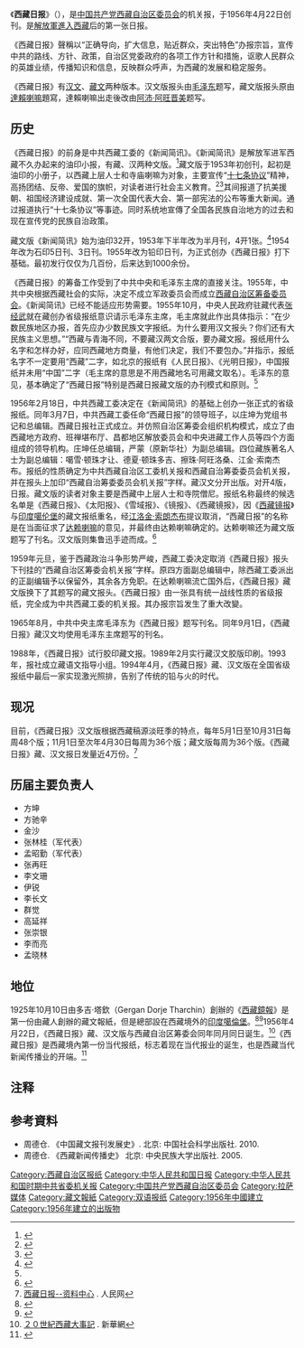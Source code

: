 {{Multiple issues |
{{pov|time=2015-01-15T11:25:13+00:00}}
{{refimprove|time=2014-01-10T02:55:45+00:00}}
}}
{{Infobox Newspaper
| name                =西藏日报<br>{{lang|bo|བོད་ལྗོངས་ཉིན་རེའི་ཚགས་པར།}}
| image               = 
| caption             = 
| type                = [[日报|日报]]
| format              = [[大报|大报]]
| owners              = [[中国共产党西藏自治区委员会|中国共产党西藏自治区委员会]]
| publisher           = 
| editor              = 
| chiefeditor         = 
| assoceditor         = 
| staff               = 
| foundation          = 1956年4月22日
| ceased publication  = 
| political           = 
| language            = [[汉语|汉语]]、[[藏语|藏语]]
| price               = 
| headquarters        = [[西藏自治区|西藏自治区]][[拉萨市|拉萨市]]
| circulation         = 近4万份
| ISSN                = 
| website             = [http://www.chinatibetnews.com/ 中国西藏新闻网]
}}
《'''西藏日报'''》（{{bo|z=བོད་ལྗོངས་ཉིན་རེའི་ཚགས་པར།|w=bod ljongs nyin revi tshags pa}}），是[[中国共产党西藏自治区委员会|中国共产党西藏自治区委员会]]的机关报，于1956年4月22日创刊。是[[西藏和平解放|解放軍進入西藏]]后的第一张日报。

《西藏日报》聲稱以“正确导向，扩大信息，贴近群众，突出特色”办报宗旨，宣传中共的路线、方针、政策，自治区党委政府的各项工作方针和措施，讴歌人民群众的英雄业绩，传播知识和信息，反映群众呼声，为西藏的发展和稳定服务。

《西藏日报》有[[汉文|汉文]]、[[藏文|藏文]]两种版本。汉文版报头由[[毛泽东|毛泽东]]题写，藏文版报头原由[[第十四世達賴喇嘛|達賴喇嘛]]題寫，達賴喇嘛出走後改由[[阿沛·阿旺晋美|阿沛·阿旺晋美]]题写。

== 历史 ==
《西藏日报》的前身是中共西藏工委的《新闻简讯》。《新闻简讯》是解放军进军西藏不久办起来的油印小报，有藏、汉两种文版。<ref>{{Cite web|url=http://www.tibetol.cn/html/2013/xwcb_0913/1280.html|title=《西藏日报》 
|website=西藏在线}}</ref>藏文版于1953年初创刊，起初是油印的小册子，以西藏上层人士和寺庙喇嘛为对象，主要宣传“[[十七条协议|十七条协议]]”精神，高扬团结、反帝、爱国的旗帜，对读者进行社会主义教育。<ref>{{cite web|url=http://www.tibet.cn/cn/cloud/xszqkk/zgzx/2002/1/201712/t20171221_5279626.html|title=西藏当代报业的萌芽|website=中国西藏网|archive-url=https://archive.today/20190902163110/http://www.tibet.cn/cn/cloud/xszqkk/zgzx/2002/1/201712/t20171221_5279626.html|archive-date=2019-09-02|dead-url=no|access-date=2019-09-02}}</ref><ref>{{cite web| title=浅谈西藏藏文报纸的发展及作用| url=http://www.xinhuanet.com/zgjx/2016-09/01/c_135645339_2.htm| date=2016年9月1日| website=中国记协网| archive-url=https://web.archive.org/web/20190902163003/http://www.xinhuanet.com/zgjx/2016-09/01/c_135645339_2.htm| archive-date=2019-09-02| dead-url=no| access-date=2019-09-02}}</ref>其间报道了抗美援朝、祖国经济建设成就、第一次全国代表大会、第一部宪法的公布等重大新闻。通过报道执行“十七条协议”等事迹。同时系统地宣傳了全国各民族自治地方的过去和现在宣传党的民族自治政策。

藏文版《新闻简讯》始为油印32开，1953年下半年改为半月刊，4开1张。<ref>{{Cite web|url=https://books.google.com/books?id=JplfEAAAQBAJ&pg=PA94|title=西藏的语言与社会|date=2018年1月1日|publisher=社会科学文献出版社|via=Google Books|pages=94,406}}</ref>1954年改为石印5日刊、3日刊。1955年改为铅印日刊，为正式创办《西藏日报》打下基础。最初发行仅仅为几百份，后来达到1000余份。

《西藏日报》的筹备工作受到了中共中央和毛泽东主席的直接关注。1955年，中共中央根据西藏社会的实际，决定不成立军政委员会而成立[[西藏自治区筹备委员会|西藏自治区筹备委员会]]。《新闻简讯》已经不能适应形势需要。1955年10月，中央人民政府驻藏代表[[张经武|张经武]]就在藏创办省级报纸意识请示毛泽东主席，毛主席就此作出具体指示：“在少数民族地区办报，首先应办少数民族文字报纸。为什么要用汉文报头？你们还有大民族主义思想。”“西藏与青海不同，不要藏汉两文合版，要办藏文报。报纸用什么名字和怎样办好，应同西藏地方商量，有他们决定，我们不要包办。”并指示，报纸名字不一定要用“西藏”二字，如北京的报纸有《人民日报》、《光明日报》，中国报纸并未用“中国”二字（毛主席的意思是不用西藏地名可用藏文取名）。毛泽东的意见，基本确定了“西藏日报”特别是西藏日报藏文版的办刊模式和原则。<ref name="龍會琴"/>

1956年2月18日，中共西藏工委决定在《新闻简讯》的基础上创办一张正式的省级报纸。同年3月7日，中共西藏工委任命“西藏日报”的领导班子，以庄坤为党组书记和总编辑。西藏日报社正式成立。并仿照自治区筹委会组织机构模式，成立了由西藏地方政府、班禅堪布厅、昌都地区解放委员会和中央进藏工作人员等四个方面组成的领导机构。庄坤任总编辑，严蒙（原新华社）为副总编辑。四位藏族著名人士为副总编辑：噶雪·顿珠才让、德夏·顿珠多吉、擦珠·阿旺洛桑、江金·索南杰布。报纸的性质确定为中共西藏自治区工委机关报和西藏自治筹委委员会机关报，并在报头上加印“西藏自治筹委委员会机关报”字样。藏汉文分开出版。对开4版，日报。藏文版的读者对象主要是西藏中上层人士和寺院僧尼。报纸名称最终的候选名单是《西藏日报》、《太阳报》、《雪域报》、《镜报》、《西藏镜报》，因《[[西藏镜报|西藏镜报]]》与[[印度|印度]][[噶伦堡|噶伦堡]]的藏文报纸重名，经[[江洛金·索朗杰布|江洛金·索朗杰布]]提议取消，“西藏日报”的名称是在当面征求了[[第十四世达赖喇嘛|达赖喇嘛]]的意见，并最终由达赖喇嘛确定的。达赖喇嘛还为藏文版题写了刊名。汉文版则集鲁迅手迹而成。<ref>{{Cite web |url=http://www.cqzhduo.com/xzrbzn/124.html |title=当这些机器运到拉萨时 |access-date=2017-09-27 |archive-url=https://web.archive.org/web/20170927112515/http://www.cqzhduo.com/xzrbzn/124.html |archive-date=2017-09-27 |dead-url=no }}</ref>

1959年元旦，鉴于西藏政治斗争形势严峻，西藏工委决定取消《西藏日报》报头下刊挂的“西藏自治区筹委会机关报”字样。原四方面副总编辑中，除西藏工委派出的正副编辑予以保留外，其余各方免职。在达赖喇嘛流亡国外后，《西藏日报》藏文版换下了其题写的藏文报头。《西藏日报》由一张具有统一战线性质的省级报纸，完全成为中共西藏工委的机关报。其办报宗旨发生了重大改變。

1965年8月，中共中央主席毛泽东为《西藏日报》题写刊名。同年9月1日，《西藏日报》藏汉文均使用毛泽东主席题写的刊名。

1988年，《西藏日报》试行胶印藏文报。1989年2月实行藏汉文胶版印刷。1993年，报社成立藏语文指导小组。1994年4月，《西藏日报》藏、汉文版在全国省级报纸中最后一家实现激光照排，告别了传统的铅与火的时代。

== 现况 ==
目前，《西藏日报》汉文版根据西藏稿源淡旺季的特点，每年5月1日至10月31日每周48个版；11月1日至次年4月30日每周为36个版；藏文版每周为36个版。《西藏日报》藏、汉文报日发量近4万份。<ref>[http://cpc.people.com.cn/GB/64162/116900/116901/6981675.html 西藏日报--资料中心] {{Wayback|url=http://cpc.people.com.cn/GB/64162/116900/116901/6981675.html |date=20181120095453 }}. 人民网</ref>

== 历届主要负责人 ==
* 方坤
* 方驰辛
* 金沙
* 张林桂（军代表）
* 孟昭勤（军代表）
* 张再旺
* 李文珊
* 伊锐
* 李长文
* 群觉
* 高延祥
* 张崇银
* 李而亮
* 孟晓林

== 地位 ==
1925年10月10日由多吉·塔欽（Gergan Dorje Tharchin）創辦的《[[西藏鏡報|西藏鏡報]]》是第一份由藏人創辦的藏文報紙，但是總部設在西藏境外的[[印度|印度]][[噶倫堡|噶倫堡]]。<ref name="哥大">{{Cite web | url=http://www.columbia.edu/cu/lweb/digital/collections/cul/texts/ldpd_6981643_000/ | title=Yul phyogs so soʾi gsar ʾgyur me loṅ | website=Columbia University | access-date=2018-11-20 | archive-url=https://web.archive.org/web/20161006160649/http://www.columbia.edu/cu/lweb/digital/collections/cul/texts/ldpd_6981643_000/ | archive-date=2016-10-06 | dead-url=no }}{{en}}</ref><ref>{{Cite web | url=http://beinecke.library.yale.edu/collections/highlights/tibet-mirror | title=Tibet Mirror | website=Beinecke Rare Book & Manuscript Library, Yale University | access-date=2018-11-20 | archive-url=https://web.archive.org/web/20150410174008/http://beinecke.library.yale.edu/collections/highlights/tibet-mirror | archive-date=2015-04-10 | dead-url=no }}{{en}}</ref>1956年4月22日，《西藏日报》藏、汉文版与西藏自治区筹委会同年同月同日诞生。<ref>[http://politics.people.com.cn/BIG5/8198/50050/50054/3634433.html ２０世紀西藏大事記] {{Wayback|url=http://politics.people.com.cn/BIG5/8198/50050/50054/3634433.html |date=20181120095747 }}. 新華網</ref>《西藏日报》是西藏境內第一份当代报纸，标志着现在当代报业的诞生，也是西藏当代新闻传播业的开端。<ref name="龍會琴">{{cite news|url=http://epaper.chinatibetnews.com/xzrb/html/2015-10/03/content_649357.htm|title=淺談西藏藏文報紙的發展及作用|author=龍會琴|website=中國西藏新聞網|access-date=2018-11-20|archive-url=https://web.archive.org/web/20181120195922/http://epaper.chinatibetnews.com/xzrb/html/2015-10/03/content_649357.htm|archive-date=2018-11-20|dead-url=yes}}</ref>

{{fact|《西藏日报》藏文版作为全国各种藏文报纸中最权威、发行量最大、影响面最广、读者人数最多的藏文报纸，是党和政府联系藏族群众的桥梁和纽带，也是全国藏文传播媒介实现信息传播规范化的领头羊。}}

== 注释 ==

{{Reflist|25em}}

== 参考資料 ==
* 周德仓. 《中国藏文报刊发展史》. 北京: 中国社会科学出版社. 2010.
* 周德仓. 《西藏新闻传播史》 北京: 中央民族大学出版社. 2005.

{{机关报}}
[[Category:西藏自治区报纸|Category:西藏自治区报纸]]
[[Category:中华人民共和国日报|Category:中华人民共和国日报]]
[[Category:中华人民共和国时期中共省委机关报|Category:中华人民共和国时期中共省委机关报]]
[[Category:中国共产党西藏自治区委员会|Category:中国共产党西藏自治区委员会]]
[[Category:拉萨媒体|Category:拉萨媒体]]
[[Category:藏文報紙|Category:藏文報紙]]
[[Category:双语报纸|Category:双语报纸]]
[[Category:1956年中國建立|Category:1956年中國建立]]
[[Category:1956年建立的出版物|Category:1956年建立的出版物]]
